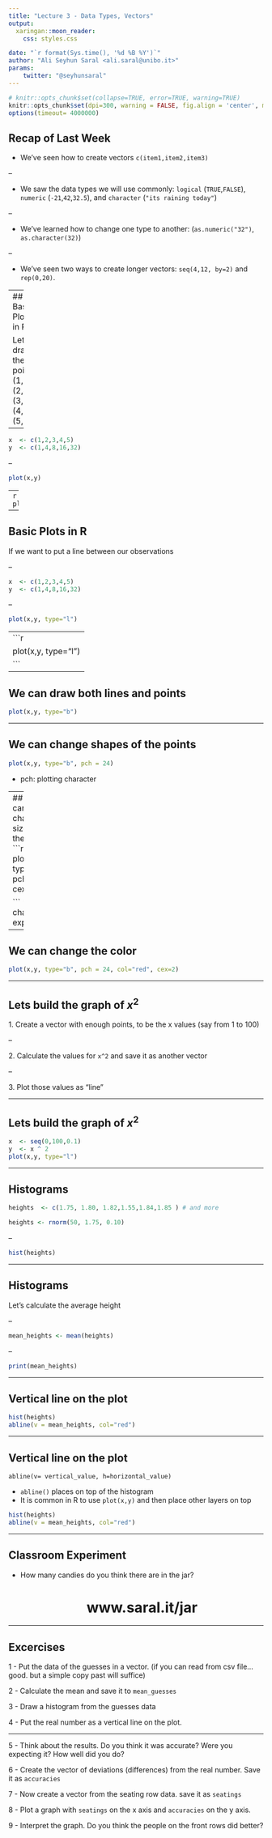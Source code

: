 ```yaml
---
title: "Lecture 3 - Data Types, Vectors"
output: 
  xaringan::moon_reader:
    css: styles.css

date: "`r format(Sys.time(), '%d %B %Y')`"
author: "Ali Seyhun Saral <ali.saral@unibo.it>"
params:
    twitter: "@seyhunsaral"
---
```

```r
# knitr::opts_chunk$set(collapse=TRUE, error=TRUE, warning=TRUE)
knitr::opts_chunk$set(dpi=300, warning = FALSE, fig.align = 'center', message = FALSE)
options(timeout= 4000000) 
```
## Recap of Last Week
* We've seen how to create vectors `c(item1,item2,item3)`

--

* We saw the data types we will use commonly: `logical` (`TRUE`,`FALSE`), `numeric` (`-21`,`42`,`32.5`), and `character` (`"its raining today"`)

--

* We've learned how to change one type to another: (`as.numeric("32")`, `as.character(32)`)

--

* We've seen two ways to create longer vectors: `seq(4,12, by=2)` and `rep(0,20)`.


---
## Basic Plots in R

Let's draw the points (1,1), (2,4), (3,8), (4,16), (5,12)

--


```r
x  <- c(1,2,3,4,5)
y  <- c(1,4,8,16,32)
```
--

```r
plot(x,y)
```

--
```r
plot(x,y)
```

---

## Basic Plots in R

If we want to put a line between our observations

--

```r
x  <- c(1,2,3,4,5)
y  <- c(1,4,8,16,32)
```
--

```r
plot(x,y, type="l")

```

--
```r
plot(x,y, type="l")
```
---

## We can draw both lines and points
```r
plot(x,y, type="b")

```
---

## We can change shapes of the points
```r
plot(x,y, type="b", pch = 24)

```
* pch: plotting character

---
## We can change sizes of the points
```r
plot(x,y, type="b", pch = 24, cex=2)

```
* cex: character expansion

---

## We can change the color
```r
plot(x,y, type="b", pch = 24, col="red", cex=2)

```

---

## Lets build the graph of $x^2$

1\. Create a vector with enough points, to be the x values (say from 1 to 100)

--

2\. Calculate the values for `x^2` and save it as another vector

--

3\. Plot those values as "line" 

---

## Lets build the graph of $x^2$

```r
x  <- seq(0,100,0.1)
y  <- x ^ 2
plot(x,y, type="l")
```

---

## Histograms

```r

heights  <- c(1.75, 1.80, 1.82,1.55,1.84,1.85 ) # and more

```

```r
heights <- rnorm(50, 1.75, 0.10)
```

--

```r
hist(heights)
```

---

## Histograms 

Let's calculate the average height

--

```r
mean_heights <- mean(heights)
```

--

```r
print(mean_heights)
```

---

## Vertical line on the plot

```r
hist(heights)
abline(v = mean_heights, col="red")

```

---

## Vertical line on the plot
```
abline(v= vertical_value, h=horizontal_value)
```


* `abline()` places on top of the histogram
* It is common in R to use `plot(x,y)` and then place other layers on top


```r
hist(heights)
abline(v = mean_heights, col="red")

```
    
---

## Classroom Experiment

- How many candies do you think there are in the jar?
<center>
<h1> www.saral.it/jar </h1>
</center>

---

## Excercises

1 - Put the data of the guesses in a vector. (if you can read from csv file... good. but a simple copy past will suffice)


2 - Calculate the mean and save it to `mean_guesses`


3 - Draw a histogram from the guesses data


4 - Put the real number as a vertical line on the plot.

---

5 - Think about the results. Do you think it was accurate? Were you expecting it? How well did you do?

6 - Create the vector of deviations (differences) from the real number. Save it as `accuracies`

7 - Now create a vector from the seating row data. save it as `seatings`

8 - Plot a graph with `seatings` on the x axis and `accuracies` on the y axis.

9 - Interpret the graph. Do you think the people on the front rows did better?
